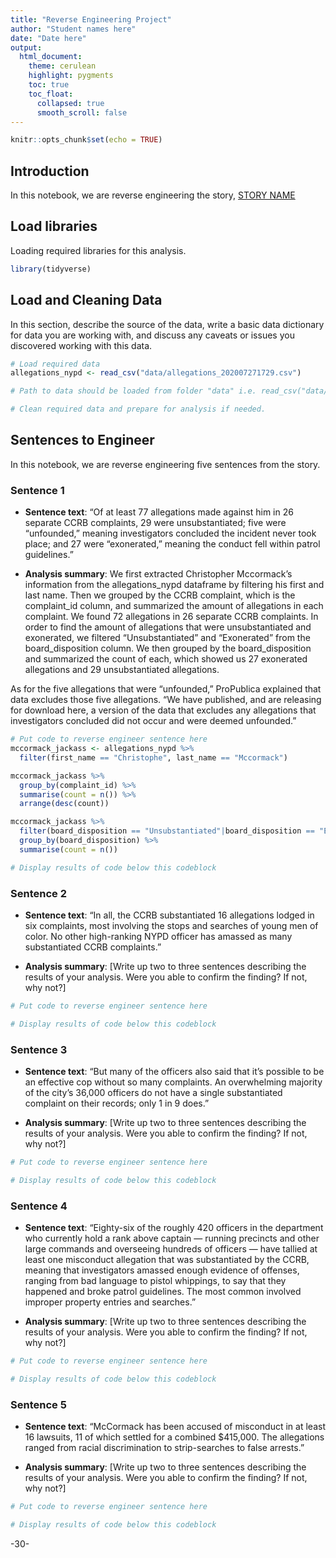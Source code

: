 ```yaml
---
title: "Reverse Engineering Project"
author: "Student names here"
date: "Date here"
output:
  html_document:
    theme: cerulean
    highlight: pygments
    toc: true
    toc_float:
      collapsed: true
      smooth_scroll: false
---
```


```r
knitr::opts_chunk$set(echo = TRUE)
```

## Introduction 

In this notebook, we are reverse engineering the story, [STORY NAME](STORY URL)

## Load libraries

Loading required libraries for this analysis.

```r
library(tidyverse)

```

## Load and Cleaning Data

In this section, describe the source of the data, write a basic data dictionary for data you are working with, and discuss any caveats or issues you discovered working with this data. 

```r
# Load required data
allegations_nypd <- read_csv("data/allegations_202007271729.csv")

# Path to data should be loaded from folder "data" i.e. read_csv("data/name_of_data.csv")

# Clean required data and prepare for analysis if needed. 

```

## Sentences to Engineer
In this notebook, we are reverse engineering five sentences from the story.

### Sentence 1

* **Sentence text**: "Of at least 77 allegations made against him in 26 separate CCRB complaints, 29 were unsubstantiated; five were “unfounded,” meaning investigators concluded the incident never took place; and 27 were “exonerated,” meaning the conduct fell within patrol guidelines."

* **Analysis summary**: We first extracted Christopher Mccormack's information from the allegations_nypd dataframe by filtering his first and last name. Then we grouped by the CCRB complaint, which is the complaint_id column, and summarized the amount of allegations in each complaint. We found 72 allegations in 26 separate CCRB complaints. In order to find the amount of allegations that were unsubstantiated and exonerated, we filtered "Unsubstantiated" and "Exonerated" from the board_disposition column. We then grouped by the board_disposition and summarized the count of each, which showed us 27 exonerated allegations and 29 unsubstantiated allegations. 

As for the five allegations that were "unfounded," ProPublica explained that data excludes those five allegations. "We have published, and are releasing for download here, a version of the data that excludes any allegations that investigators concluded did not occur and were deemed unfounded." 

```r
# Put code to reverse engineer sentence here
mccormack_jackass <- allegations_nypd %>% 
  filter(first_name == "Christophe", last_name == "Mccormack")

mccormack_jackass %>% 
  group_by(complaint_id) %>% 
  summarise(count = n()) %>% 
  arrange(desc(count))

mccormack_jackass %>% 
  filter(board_disposition == "Unsubstantiated"|board_disposition == "Exonerated") %>% 
  group_by(board_disposition) %>% 
  summarise(count = n())

# Display results of code below this codeblock

```

### Sentence 2

* **Sentence text**: "In all, the CCRB substantiated 16 allegations lodged in six complaints, most involving the stops and searches of young men of color. No other high-ranking NYPD officer has amassed as many substantiated CCRB complaints."

* **Analysis summary**: [Write up two to three sentences describing the results of your analysis.  Were you able to confirm the finding? If not, why not?]

```r
# Put code to reverse engineer sentence here

# Display results of code below this codeblock

```

### Sentence 3

* **Sentence text**: “But many of the officers also said that it’s possible to be an effective cop without so many complaints. An overwhelming majority of the city’s 36,000 officers do not have a single substantiated complaint on their records; only 1 in 9 does.”

* **Analysis summary**: [Write up two to three sentences describing the results of your analysis.  Were you able to confirm the finding? If not, why not?]

```r
# Put code to reverse engineer sentence here

# Display results of code below this codeblock

```

### Sentence 4

* **Sentence text**: "Eighty-six of the roughly 420 officers in the department who currently hold a rank above captain — running precincts and other large commands and overseeing hundreds of officers — have tallied at least one misconduct allegation that was substantiated by the CCRB, meaning that investigators amassed enough evidence of offenses, ranging from bad language to pistol whippings, to say that they happened and broke patrol guidelines. The most common involved improper property entries and searches."

* **Analysis summary**: [Write up two to three sentences describing the results of your analysis.  Were you able to confirm the finding? If not, why not?]

```r
# Put code to reverse engineer sentence here

# Display results of code below this codeblock

```

### Sentence 5

* **Sentence text**: “McCormack has been accused of misconduct in at least 16 lawsuits, 11 of which settled for a combined $415,000. The allegations ranged from racial discrimination to strip-searches to false arrests.”

* **Analysis summary**: [Write up two to three sentences describing the results of your analysis.  Were you able to confirm the finding? If not, why not?]

```r
# Put code to reverse engineer sentence here

# Display results of code below this codeblock

```

-30-